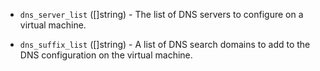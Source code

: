 <!-- Code generated from the comments of the GlobalDnsSettings struct in builder/vsphere/clone/step_customize.go; DO NOT EDIT MANUALLY -->

- `dns_server_list` ([]string) - The list of DNS servers to configure on a virtual machine.

- `dns_suffix_list` ([]string) - A list of DNS search domains to add to the DNS configuration on the virtual machine.
